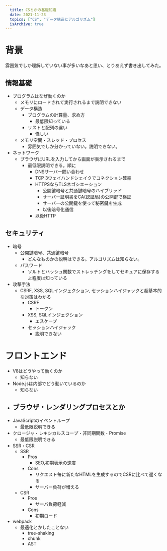 ```yaml
---
  title: CSとかの基礎知識
  date: 2021-11-23
  topics: ["CS", "データ構造とアルゴリズム"]
  isArchive: true
---
```


# 背景

雰囲気でしか理解していない事が多いなあと思い、とりあえず書き出してみた。

## 情報基礎
- プログラムはなぜ動くのか
  - メモリにロードされて実行されるまで説明できない
  - データ構造
      - プログラムの計算量、求め方
          - 最低限知っている
      - リストと配列の違い
          - 怪しい
  - メモリ空間・スレッド・プロセス
      - 雰囲気でしか分かっていない。説明できない。
- ネットワーク
  - ブラウザにURLを入力してから画面が表示されるまで
    - 最低限説明できる。順に
      - DNSサーバー問い合わせ
      - TCP 3ウェイハンドシェイクでコネクション確率
      - HTTPSならTLSネゴシエーション
        - 公開鍵暗号と共通鍵暗号のハイブリッド
        - サーバー証明書をCA(認証局)の公開鍵で検証
        - サーバーの公開鍵を使って秘密鍵を生成
        - 以後暗号化通信
      - 以後HTTP
## セキュリティ
- 暗号
  - 公開鍵暗号、共通鍵暗号
    - どんなものかの説明はできる。アルゴリズムは知らない。
  - パスワード
    - ソルトとハッシュ関数でストレッチングをしてセキュアに保存するよ程度は知っている
- 攻撃手法
  - CSRF, XSS, SQLインジェクション, セッションハイジャックと超基本的な対策はわかる
    - CSRF
      - トークン
    - XSS, SQLインジェクション
      - エスケープ
    - セッションハイジャック
      - 説明できない
# フロントエンド
- V8はどうやって動くのか
  - 知らない
- Node.jsは内部でどう動いているのか
  - 知らない
- ブラウザ・レンダリングプロセスとか
  - 
- JavaScriptのイベントループ
  - 最低限説明できる
- クロージャ・レキシカルスコープ・非同期関数・Promise
  - 最低限説明できる
- SSR・CSR
  - SSR
    - Pros
      - SEO,初期表示の速度
    - Cons
      - リクエスト毎に新たなHTMLを生成するのでCSRに比べて遅くなる
      - サーバー負荷が増える
  - CSR
    - Pros
      - サーバ負荷軽減
    - Cons
      - 初期ロード
- webpack
  - 最適化とかしたことない
    - tree-shaking
    - chunk
    - AST
